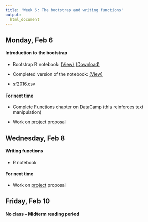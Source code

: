 ```yaml
---
title: 'Week 6: The bootstrap and writing functions'
output:
  html_document
---
```


## Monday, Feb 6

#### Introduction to the bootstrap

* Bootstrap R notebook: [(View)](http://htmlpreview.github.io/?https://github.com/cmsc205/notes/blob/master/day12/bootstrap.nb.html)  <a href="https://raw.githubusercontent.com/cmsc205/notes/master/day12/bootstrap.Rmd"download>(Download)</a>

* Completed version of the notebook: [(View)](http://htmlpreview.github.io/?https://github.com/cmsc205/notes/blob/master/day12/filled-bootstrap.nb.html)

* [sf2016.csv](https://github.com/cmsc205/notes/raw/master/day12/sf2016.csv)

#### For next time

* Complete [Functions](https://campus.datacamp.com/courses/intermediate-r/chapter-3-functions?ex=1) chapter on DataCamp (this reinforces text manipulation)

* Work on [project](project.html) proposal


## Wednesday, Feb 8

#### Writing functions

* R notebook


#### For next time


* Work on [project](project.html) proposal


## Friday, Feb 10

#### No class -- Midterm reading period
